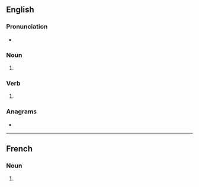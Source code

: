 {{also|bäsins}}
==English==

===Pronunciation===
* {{IPA|en|/ˈbeɪsɪnz/}}

===Noun===
{{head|en|noun form}}

# {{plural of|en|basin}}

===Verb===
{{head|en|verb form}}

# {{en-third-person singular of|basin}}

===Anagrams===
* {{anagrams|en|a=abinss|nisbas|sabins}}

----

==French==

===Noun===
{{head|fr|noun plural form|g=?}}

# {{plural of|fr|basin}}